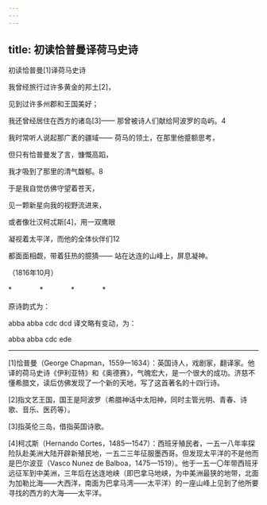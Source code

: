 ```yaml
---
---
---
```

title: 初读恰普曼译荷马史诗
---




初读恰普曼[1]译荷马史诗


我曾经旅行过许多黄金的邦土[2]，

见到过许多州郡和王国美好；

我还曾经居住在西方的诸岛[3]—— 那曾被诗人们献给阿波罗的岛屿。4





我时常听人说起那广袤的疆域—— 荷马的领土，在那里他蹙额思考，

但只有恰普曼发了言，慷慨高蹈，

我才吸到了那里的清气馥郁。8





于是我自觉仿佛守望着苍天，

见一颗新星向我的视野流进来，

或者像壮汉柯忒斯[4]，用一双鹰眼





凝视着太平洋，而他的全体伙伴们12

都面面相觑，带着狂热的臆猜—— 站在达连的山峰上，屏息凝神。

（1816年10月）

*　　　　*　　　　*　　　　*

原诗韵式为：

abba abba cdc dcd 译文略有变动，为：

abba abba cdc ede



* * *



[1]恰普曼（George Chapman，1559—1634）：英国诗人，戏剧家，翻译家。他译的荷马史诗《伊利亚特》和《奥德赛》，气魄宏大，是一个很大的成功。济慈不懂希腊文，读后仿佛发现了一个新的天地，写了这首著名的十四行诗。

[2]指文艺王国，国王是阿波罗（希腊神话中太阳神，同时主管光明、青春、诗歌、音乐、医药等）。

[3]指英伦三岛，借指英国诗歌。

[4]柯忒斯（Hernando Cortes，1485—1547）：西班牙殖民者，一五一八年率探险队赴美洲大陆开辟新殖民地，一五二三年征服墨西哥。但发现太平洋的不是他而是巴尔波亚（Vasco Nunez de Balboa，1475—1519）。他于一五一〇年带西班牙远征军到中美洲，三年后在达连地峡（即巴拿马地峡，为中美洲最狭的地带，北面为加勒比海——大西洋，南面为巴拿马湾——太平洋）的一座山峰上见到了他所要寻找的西方的大海——太平洋。